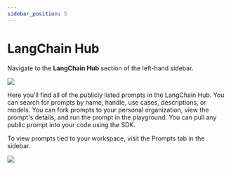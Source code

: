 ```yaml
---
sidebar_position: 5
---
```


# LangChain Hub

Navigate to the **LangChain Hub** section of the left-hand sidebar.

![](../static/langchain_hub.png)

Here you'll find all of the publicly listed prompts in the LangChain Hub.
You can search for prompts by name, handle, use cases, descriptions, or models. You can fork prompts to your personal organization, view the prompt's details, and run the prompt in the playground.
You can pull any public prompt into your code using the SDK.

To view prompts tied to your workspace, visit the Prompts tab in the sidebar.

![](../static/prompts_tab.png)
